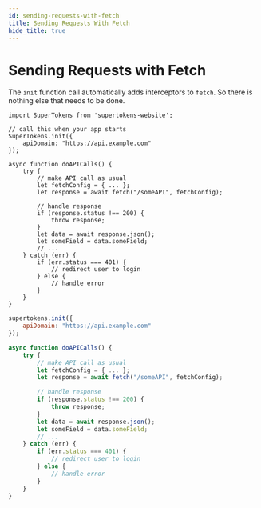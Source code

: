 ```yaml
---
id: sending-requests-with-fetch
title: Sending Requests With Fetch
hide_title: true
---
```



# Sending Requests with Fetch

The `init` function call automatically adds interceptors to `fetch`. So there is nothing else that needs to be done.

<NpmOrScriptTabs>
<TabItem value="npm">

```tsx
import SuperTokens from 'supertokens-website';

// call this when your app starts
SuperTokens.init({
    apiDomain: "https://api.example.com"
});

async function doAPICalls() {
    try {
        // make API call as usual
        let fetchConfig = { ... };
        let response = await fetch("/someAPI", fetchConfig);

        // handle response
        if (response.status !== 200) {
            throw response;
        }
        let data = await response.json();
        let someField = data.someField;
        // ...
    } catch (err) {
        if (err.status === 401) {
            // redirect user to login
        } else {
            // handle error
        }
    }
}
```

</TabItem>
<TabItem value="script">

```jsx
supertokens.init({
    apiDomain: "https://api.example.com"
});

async function doAPICalls() {
    try {
        // make API call as usual
        let fetchConfig = { ... };
        let response = await fetch("/someAPI", fetchConfig);

        // handle response
        if (response.status !== 200) {
            throw response;
        }
        let data = await response.json();
        let someField = data.someField;
        // ...
    } catch (err) {
        if (err.status === 401) {
            // redirect user to login
        } else {
            // handle error
        }
    }
}
```

</TabItem>
</NpmOrScriptTabs>